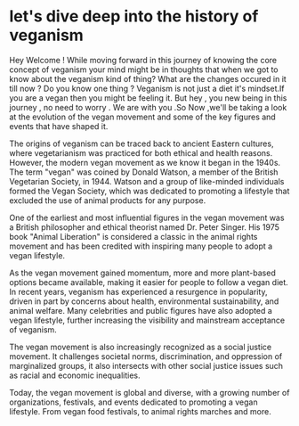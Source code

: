 # let's dive deep into the history of veganism



Hey Welcome ! While moving forward in this journey of knowing the core concept of veganism your mind might be in thoughts that when we got to know about the veganism kind of thing? What are the changes occured in it till now ? Do you know one thing ? Veganism is not just a diet it's mindset.If you are a vegan then you might be feeling it. But hey , you new being in this journey , no need to worry . We are with you .So Now ,we'll be taking a look at the evolution of the vegan movement and some of the key figures and events that have shaped it.

The origins of veganism can be traced back to ancient Eastern cultures, where vegetarianism was practiced for both ethical and health reasons. However, the modern vegan movement as we know it began in the 1940s. The term "vegan" was coined by Donald Watson, a member of the British Vegetarian Society, in 1944. Watson and a group of like-minded individuals formed the Vegan Society, which was dedicated to promoting a lifestyle that excluded the use of animal products for any purpose.

One of the earliest and most influential figures in the vegan movement was a British philosopher and ethical theorist named Dr. Peter Singer. His 1975 book "Animal Liberation" is considered a classic in the animal rights movement and has been credited with inspiring many people to adopt a vegan lifestyle.

As the vegan movement gained momentum, more and more plant-based options became available, making it easier for people to follow a vegan diet. In recent years, veganism has experienced a resurgence in popularity, driven in part by concerns about health, environmental sustainability, and animal welfare. Many celebrities and public figures have also adopted a vegan lifestyle, further increasing the visibility and mainstream acceptance of veganism.

The vegan movement is also increasingly recognized as a social justice movement. It challenges societal norms, discrimination, and oppression of marginalized groups, it also intersects with other social justice issues such as racial and economic inequalities.

Today, the vegan movement is global and diverse, with a growing number of organizations, festivals, and events dedicated to promoting a vegan lifestyle. From vegan food festivals, to animal rights marches and more.



